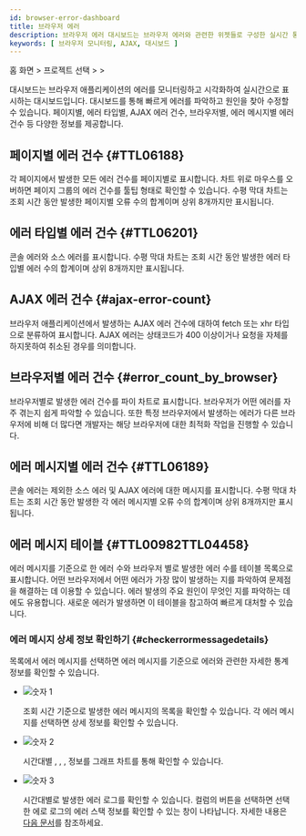 ```yaml
---
id: browser-error-dashboard
title: 브라우저 에러
description: 브라우저 에러 대시보드는 브라우저 에러와 관련한 위젯들로 구성한 실시간 통계 데이터 대시보드입니다.
keywords: [ 브라우저 모니터링, AJAX, 대시보드 ]
---
```


홈 화면 &gt; 프로젝트 선택 &gt; <Cmdname sid="side_dashboard" className="uitext" /> &gt; <Cmdname sid="side_rumErrorDashboard" className="uitext" />

<ImgLang img='browser-error-dashboard.png' desc='Browser error dashboard' />

<Cmdname sid="side_rumErrorDashboard" className="uitext" /> 대시보드는 브라우저 애플리케이션의 에러를 모니터링하고 시각화하여 실시간으로 표시하는 대시보드입니다. 대시보드를 통해 빠르게 에러를 파악하고 원인을 찾아 수정할 수 있습니다. 페이지별, 에러 타입별, AJAX 에러 건수, 브라우저별, 에러 메시지별 에러 건수 등 다양한 정보를 제공합니다.


<Dashboardnote />


## 페이지별 에러 건수 {#TTL06188}

<ImgLang img='browser-error-by-page.png' desc='Error count by pages' />

각 페이지에서 발생한 모든 에러 건수를 페이지별로 표시합니다. 차트 위로 마우스를 오버하면 페이지 그룹의 에러 건수를 툴팁 형태로 확인할 수 있습니다. 수평 막대 차트는 조회 시간 동안 발생한 페이지별 오류 수의 합계이며 상위 8개까지만 표시됩니다.


## 에러 타입별 에러 건수 {#TTL06201}

<ImgLang img='browser-error-by-types.png' desc='Error count by types' />

콘솔 에러와 소스 에러를 표시합니다. 수평 막대 차트는 조회 시간 동안 발생한 에러 타입별 에러 수의 합계이며 상위 8개까지만 표시됩니다.


## AJAX 에러 건수 {#ajax-error-count}

<ImgLang img='browser-error-ajax-by-error.png' desc='AJAX error count' />

브라우저 애플리케이션에서 발생하는 AJAX 에러 건수에 대하여 fetch 또는 xhr 타입으로 분류하여 표시합니다. AJAX 에러는 상태코드가 400 이상이거나 요청을 자체를 하지못하여 취소된 경우를 의미합니다.


## 브라우저별 에러 건수 {#error_count_by_browser}

<ImgLang img='browser-erorr-by-browsers.png' desc='Error count by browsers' />

브라우저별로 발생한 에러 건수를 파이 차트로 표시합니다. 브라우저가 어떤 에러를 자주 겪는지 쉽게 파악할 수 있습니다. 또한 특정 브라우저에서 발생하는 에러가 다른 브라우저에 비해 더 많다면 개발자는 해당 브라우저에 대한 최적화 작업을 진행할 수 있습니다.


## 에러 메시지별 에러 건수 {#TTL06189}

<ImgLang img='browser-error-by-messages.png' desc='Error count by messages' />

콘솔 에러는 제외한 소스 에러 및 AJAX 에러에 대한 메시지를 표시합니다. 수평 막대 차트는 조회 시간 동안 발생한 각 에러 메시지별 오류 수의 합계이며 상위 8개까지만 표시됩니다.


## 에러 메시지 테이블 {#TTL00982TTL04458}

<ImgLang img='browser-error-table.png' desc='Error message table' />

에러 메시지를 기준으로 한 에러 수와 브라우저 별로 발생한 에러 수를 테이블 목록으로 표시합니다. 어떤 브라우저에서 어떤 에러가 가장 많이 발생하는 지를 파악하여 문제점을 해결하는 데 이용할 수 있습니다. 에러 발생의 주요 원인이 무엇인 지를 파악하는 데에도 유용합니다. 새로운 에러가 발생하면 이 테이블을 참고하여 빠르게 대처할 수 있습니다.


### 에러 메시지 상세 정보 확인하기 {#checkerrormessagedetails}

<Cmdname sid="error_message" className="uitext" /> <Cmdname sid="table" className="uitext" /> 목록에서 에러 메시지를 선택하면 에러 메시지를 기준으로 에러와 관련한 자세한 통계 정보를 확인할 수 있습니다.

<ImgLang img='browser-error-details.png' desc='Error message details' />

* ![숫자 1](/img/number-01.png) <Cmdname sid="error" className="uitext" /> <Cmdname sid="message" className="uitext" />

  조회 시간 기준으로 발생한 에러 메시지의 목록을 확인할 수 있습니다. 각 에러 메시지를 선택하면 상세 정보를 확인할 수 있습니다.

* ![숫자 2](/img/number-02.png) <Cmdname sid="summary" className="uitext" />

  시간대별 <Cmdname sid="error" className="uitext" /> <Cmdname sid="count" className="uitext" />, <Cmdname sid="TTL06608" className="uitext" />, <Cmdname sid="TTL06609" className="uitext" />, <Cmdname sid="TTL06188" className="uitext" /> 정보를 그래프 차트를 통해 확인할 수 있습니다.

* ![숫자 3](/img/number-03.png) <Cmdname sid="error" className="uitext" /> <Cmdname sid="log" className="uitext" /> <Cmdname sid="analysis" className="uitext" />

  <ImgLang img='browser-error-details-log.png' desc='Error log' />

  시간대별로 발생한 에러 로그를 확인할 수 있습니다. <Cmdname sid="error" className="uitext" /> <Cmdname sid="stack" className="uitext" /> 컬럼의 <Cmdname sid="analysis" className="uitext" /> 버튼을 선택하면 선택한 에로 로그의 에러 스택 정보를 확인할 수 있는 창이 나타납니다. 자세한 내용은 [다음 문서](tracking-error#check-errorcode)를 참조하세요.